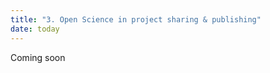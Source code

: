 ```yaml
---
title: "3. Open Science in project sharing & publishing"
date: today
---
```


::: {.callout-note}
Coming soon
:::

<!-- 
::: {.callout-tip}
Complete the assignment in this module prior to March 20th. We will collect the answers to these questions during the workshop!
:::

#### Note:
- The in-person workshop requires that participants can analyze different types of Open Access publishing.
- Estimated module time: 2 hours (includes listening to a podcast)

## Introduction

Open Access publishing is a widely adopted ideal that all should have equitable access to the information generated by research.

There are six different types of OA publishing currently recognized. Below is an overview of the different types.

<center><img src="img/OpenAccess-Colors.png" alt="" width="450">
</center>


To prepare for the workshop, listen to the following discussion between researchers, journal editors, and EMBO Open Science professionals on publishing, the move to more Open Access, and if journal articles are even needed in modern science:

> [The EMBO Podcast - A stepping stone to an Open Science Future](https://www.embo.org/podcasts/a-steppingstone-to-an-open-science-future-embo-press-moves-to-full-open-access/)

If you would like more in-depth information on Open Access publishing, check out the following article:

> Piwowar H, Priem J, Larivière V, Alperin JP, Matthias L, Norlander B, Farley A, West J, Haustein S. 2018. The state of OA: a large-scale analysis of the prevalence and impact of Open Access articles. PeerJ 6:e4375 [https://doi.org/10.7717/peerj.4375](https://doi.org/10.7717/peerj.4375)

## Assignment
### Part 1
Choose two OA publishing types (Gold, Green, Hybrid, Bronze, Diamond, Black) and answer the following ten questions. 

::: {.callout-tip}
To find articles, compare a society journal and an Elsevier or Nature journal in the DDLS field. You can also use the search engine [OA.mg](https://OA.mg)!
:::

| Questions   | 
|--------|
| 1. List which two publishing types you have chosen  |     
| 2. Link an article published with the first OA type | 
| 3. What is the advantage of publishing with this type? |   
| 4. Link an article published with the second OA type |
| 5. What is the advantage of publishing with this type? |
| 6. How could you tell what OA type these articles are published with?  |     
| 7. Who paid for publishing of these two articles? |    
| 8. What is the main difference between these two publishing types? |
| 9. How could a trapeze artist in Borås access these articles? | 
| 10. How could a student at your host university access these articles? |

: Bring your answers to the workshop! {.striped .hover}


### Part 2
What access type was the most recent paper you (or someone in your research group) were an author on?
-->
